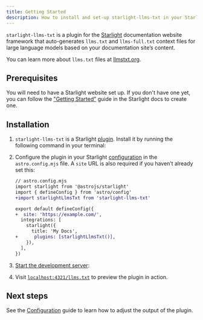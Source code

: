 ```yaml
---
title: Getting Started
description: How to install and set-up starlight-llms-txt in your Starlight docs site
---
```


`starlight-llms-txt` is a plugin for the [Starlight](https://starlight.astro.build/) documentation website framework that auto-generates `llms.txt` and `llms-full.txt` context files for large language models based on your documentation site’s content.

You can learn more about `llms.txt` files at [llmstxt.org](https://llmstxt.org/).

## Prerequisites

You will need to have a Starlight website set up.
If you don't have one yet, you can follow the ["Getting Started"](https://starlight.astro.build/getting-started) guide in the Starlight docs to create one.

## Installation


<Steps>

1. `starlight-llms-txt` is a Starlight [plugin](https://starlight.astro.build/reference/plugins/). Install it by running the following command in your terminal:

   <PackageManagers pkg="starlight-llms-txt" />

2. Configure the plugin in your Starlight [configuration](https://starlight.astro.build/reference/configuration/#plugins) in the `astro.config.mjs` file. A `site` URL is also required if you haven’t already set this:

   ```diff lang="js"
   // astro.config.mjs
   import starlight from '@astrojs/starlight'
   import { defineConfig } from 'astro/config'
   +import starlightLlmsTxt from 'starlight-llms-txt'

   export default defineConfig({
   +  site: 'https://example.com/',
     integrations: [
       starlight({
         title: 'My Docs',
   +      plugins: [starlightLlmsTxt()],
       }),
     ],
   })
   ```

3. [Start the development server](https://starlight.astro.build/getting-started/#start-the-development-server):

   <PackageManagers type="run" args="dev" />

4. Visit [`localhost:4321/llms.txt`](http://localhost:4321/llms.txt) to preview the plugin in action.

</Steps>

## Next steps

See the [Configuration](/starlight-llms-txt/configuration/) guide to learn how to adjust the output of the plugin.
